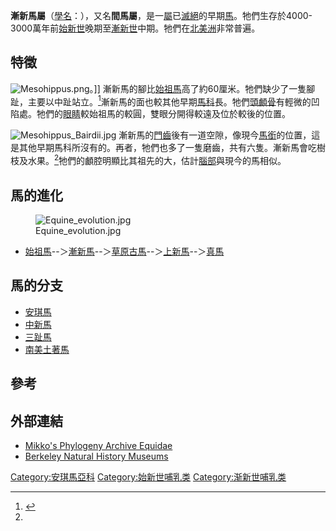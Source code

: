 {{Automatic Taxobox
| fossil_range = 早[[漸新世|漸新世]]
| image = Mesohippus.jpg
| image_width = 250px
| taxon=Mesohippus
| authority = [[Othniel_Charles_Marsh|Marsh]], 1875
| subdivision_ranks = [[種|種]]
| subdivision =
* ''M. bairdi'' 
* ''M. barbouri'' 
* ''M. braquistylus'' 
* ''M. equiceps'' 
* ''M. hypostylus''
* ''M. intermedius''
* ''M. latidens'' 
* ''M. longiceps'' 
* ''M. metulophus'' 
* ''M. montanensis'' 
* ''M. obliquidens'' 
* ''M. proteulophus''
* ''M. westoni''
}}

'''漸新馬屬'''（[[學名|學名]]：{{lang|la|''Mesohippus''}}），又名'''間馬屬'''，是一[[屬|屬]]已[[滅絕|滅絕]]的早期[[馬|馬]]。牠們生存於4000-3000萬年前[[始新世|始新世]]晚期至[[漸新世|漸新世]]中期。牠們在[[北美洲|北美洲]]非常普遍。

==特徵==
[[Image:Mesohippus.png|thumb]]。]]
漸新馬的腳比[[始祖馬|始祖馬]]高了約60厘米。牠們缺少了一隻腳趾，主要以中趾站立。<ref name=EoDP>{{cite book en|editor=Palmer, D.|year=1999 |title= The Marshall Illustrated Encyclopedia of Dinosaurs and Prehistoric Animals|publisher= Marshall Editions|location=London|page= 255|id=ISBN 1-84028-152-9}}</ref>漸新馬的面也較其他早期[[馬科|馬科]]長。牠們[[頭顱骨|頭顱骨]]有輕微的凹陷處。牠們的[[眼睛|眼睛]]較始祖馬的較圓，雙眼分開得較遠及位於較後的位置。

[[Image:Mesohippus_Bairdii.jpg|thumb]] 
漸新馬的[[門齒|門齒]]後有一道空隙，像現今[[馬銜|馬銜]]的位置，這是其他早期馬科所沒有的。再者，牠們也多了一隻磨齒，共有六隻。漸新馬會吃樹枝及水果。<ref name=EoDP/>牠們的顱腔明顯比其祖先的大，估計[[腦部|腦部]]與現今的馬相似。

==馬的進化==
[[File:Equine_evolution.jpg|thumb]]
*[[始祖馬|始祖馬]]--＞[[漸新馬|漸新馬]]--＞[[草原古馬|草原古馬]]--＞[[上新馬|上新馬]]--＞[[馬屬|真馬]]

==馬的分支==
*[[安琪馬|安琪馬]]
*[[中新馬|中新馬]]
*[[三趾馬|三趾馬]]
*[[南美土著馬|南美土著馬]]

==參考==
{{reflist}}

==外部連結==
{{wikispecies}}
* [https://web.archive.org/web/20080205120115/http://www.fmnh.helsinki.fi/users/haaramo/metazoa/Deuterostoma/chordata/Synapsida/Eutheria/Perissodactyla/Equidae/Equidae.htm  Mikko's Phylogeny Archive Equidae]
*[https://web.archive.org/web/20110719142704/http://bnhm.berkeley.edu/browse/vertebrates_Mammalia_Perissodactyla_Equidae_Mesohippus_all.php?ViewResults=vertebrates_Mammalia_Perissodactyla_Equidae_Mesohippus_all Berkeley Natural History Museums]
{{馬科}}
{{Taxonbar|from=Q132597}}

[[Category:安琪馬亞科|Category:安琪馬亞科]]
[[Category:始新世哺乳类|Category:始新世哺乳类]]
[[Category:渐新世哺乳类|Category:渐新世哺乳类]]
